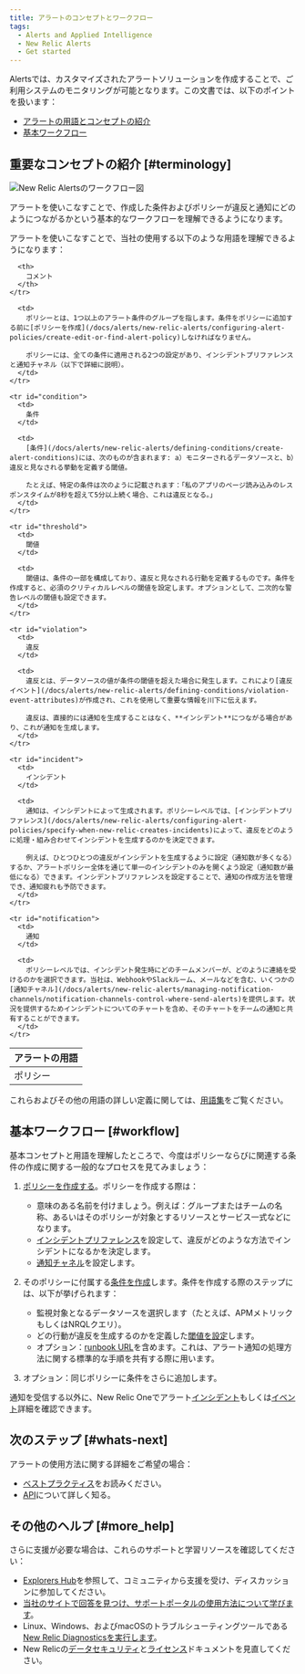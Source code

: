 ```yaml
---
title: アラートのコンセプトとワークフロー
tags:
  - Alerts and Applied Intelligence
  - New Relic Alerts
  - Get started
---
```


Alertsでは、カスタマイズされたアラートソリューションを作成することで、ご利用システムのモニタリングが可能となります。この文書では、以下のポイントを扱います：

* [アラートの用語とコンセプトの紹介](#terminology)
* [基本ワークフロー](#workflow)

## 重要なコンセプトの紹介 [#terminology]

![New Relic Alertsのワークフロー図](./images/new-relic-alert-creation-workflow-diagram.png "new-relic-alert-creation-workflow-diagram.png")

アラートを使いこなすことで、作成した条件およびポリシーが違反と通知にどのようにつながるかという基本的なワークフローを理解できるようになります。

アラートを使いこなすことで、当社の使用する以下のような用語を理解できるようになります：

<Table>
  <thead>
    <tr>
      <th style={{ width: "150px" }}>
        アラートの用語
      </th>

      <th>
        コメント
      </th>
    </tr>
  </thead>

  <tbody>
    <tr id="policy">
      <td>
        ポリシー
      </td>

      <td>
        ポリシーとは、1つ以上のアラート条件のグループを指します。条件をポリシーに追加する前に[ポリシーを作成](/docs/alerts/new-relic-alerts/configuring-alert-policies/create-edit-or-find-alert-policy)しなければなりません。

        ポリシーには、全ての条件に適用される2つの設定があり、インシデントプリファレンスと通知チャネル（以下で詳細に説明）。
      </td>
    </tr>

    <tr id="condition">
      <td>
        条件
      </td>

      <td>
        [条件](/docs/alerts/new-relic-alerts/defining-conditions/create-alert-conditions)には、次のものが含まれます: a）モニターされるデータソースと、b）違反と見なされる挙動を定義する閾値。

        たとえば、特定の条件は次のように記載されます：「私のアプリのページ読み込みのレスポンスタイムが8秒を超えて5分以上続く場合、これは違反となる。」
      </td>
    </tr>

    <tr id="threshold">
      <td>
        閾値
      </td>

      <td>
        閾値は、条件の一部を構成しており、違反と見なされる行動を定義するものです。条件を作成すると、必須のクリティカルレベルの閾値を設定します。オプションとして、二次的な警告レベルの閾値も設定できます。
      </td>
    </tr>

    <tr id="violation">
      <td>
        違反
      </td>

      <td>
        違反とは、データソースの値が条件の閾値を超えた場合に発生します。これにより[違反イベント](/docs/alerts/new-relic-alerts/defining-conditions/violation-event-attributes)が作成され、これを使用して重要な情報を川下に伝えます。

        違反は、直接的には通知を生成することはなく、**インシデント**につながる場合があり、これが通知を生成します。
      </td>
    </tr>

    <tr id="incident">
      <td>
        インシデント
      </td>

      <td>
        通知は、インシデントによって生成されます。ポリシーレベルでは、[インシデントプリファレンス](/docs/alerts/new-relic-alerts/configuring-alert-policies/specify-when-new-relic-creates-incidents)によって、違反をどのように処理・組み合わせてインシデントを生成するのかを決定できます。

        例えば、ひとつひとつの違反がインシデントを生成するように設定（通知数が多くなる）するか、アラートポリシー全体を通じて単一のインシデントのみを開くよう設定（通知数が最低になる）できます。インシデントプリファレンスを設定することで、通知の作成方法を管理でき、通知疲れも予防できます。
      </td>
    </tr>

    <tr id="notification">
      <td>
        通知
      </td>

      <td>
        ポリシーレベルでは、インシデント発生時にどのチームメンバーが、どのように連絡を受けるのかを選択できます。当社は、WebhookやSlackルーム、メールなどを含む、いくつかの[通知チャネル](/docs/alerts/new-relic-alerts/managing-notification-channels/notification-channels-control-where-send-alerts)を提供します。状況を提供するためインシデントについてのチャートを含め、そのチャートをチームの通知と共有することができます。
      </td>
    </tr>
  </tbody>
</Table>

これらおよびその他の用語の詳しい定義に関しては、[用語集](/docs/using-new-relic/welcome-new-relic/getting-started/glossary)をご覧ください。

## 基本ワークフロー [#workflow]

基本コンセプトと用語を理解したところで、今度はポリシーならびに関連する条件の作成に関する一般的なプロセスを見てみましょう：

1. [ポリシーを作成する](/docs/alerts/new-relic-alerts/configuring-alert-policies/create-or-rename-alert-policy)。ポリシーを作成する際は：
   * 意味のある名前を付けましょう。例えば：グループまたはチームの名称、あるいはそのポリシーが対象とするリソースとサービス一式などになります。
   * [インシデントプリファレンス](/docs/alerts/new-relic-alerts/configuring-alert-policies/specify-when-new-relic-creates-incidents)を設定して、違反がどのような方法でインシデントになるかを決定します。
   * [通知チャネル](/docs/alerts/new-relic-alerts-beta/managing-notification-channels/notification-channels-controlling-where-send-alerts)を設定します。
2. そのポリシーに付属する[条件を作成](/docs/alerts/new-relic-alerts/defining-conditions/define-alert-conditions)します。条件を作成する際のステップには、以下が挙げられます：

   * 監視対象となるデータソースを選択します（たとえば、APMメトリックもしくはNRQLクエリ）。
   * どの行動が違反を生成するのかを定義した[閾値を設定](/docs/alerts/new-relic-alerts/defining-conditions/set-thresholds-alert-condition)します。
   * オプション：[runbook URL](/docs/alerts/new-relic-alerts-beta/reviewing-alert-incidents/provide-runbook-instructions-alerts)を含めます。これは、アラート通知の処理方法に関する標準的な手順を共有する際に用います。
3. オプション：同じポリシーに条件をさらに追加します。

通知を受信する以外に、New Relic Oneでアラート[インシデント](/docs/accounts-partnerships/education/getting-started-new-relic/glossary#alert-incident)もしくは[イベント](/docs/alerts/new-relic-alerts/reviewing-alert-incidents/view-events-their-products)詳細を確認できます。

## 次のステップ [#whats-next]

アラートの使用方法に関する詳細をご希望の場合：

* [ベストプラクティス](/docs/alerts/new-relic-alerts/getting-started/best-practices-alert-policies)をお読みください。
* [API](/docs/alerts/rest-api-alerts/new-relic-alerts-rest-api/rest-api-calls-new-relic-alerts)について詳しく知る。

## その他のヘルプ [#more_help]

さらに支援が必要な場合は、これらのサポートと学習リソースを確認してください：

* [Explorers Hub](https://discuss.newrelic.com/)を参照して、コミュニティから支援を受け、ディスカッションに参加してください。
* [当社のサイトで回答を見つけ、サポートポータルの使用方法について学びます](/docs/using-new-relic/welcome-new-relic/get-started/find-help-use-support-portal)。
* Linux、Windows、およびmacOSのトラブルシューティングツールである[New Relic Diagnosticsを実行します](/docs/using-new-relic/cross-product-functions/troubleshooting/new-relic-diagnostics)。
* New Relicの[データセキュリティ](/docs/security)と[ライセンス](/docs/licenses)ドキュメントを見直してください。

